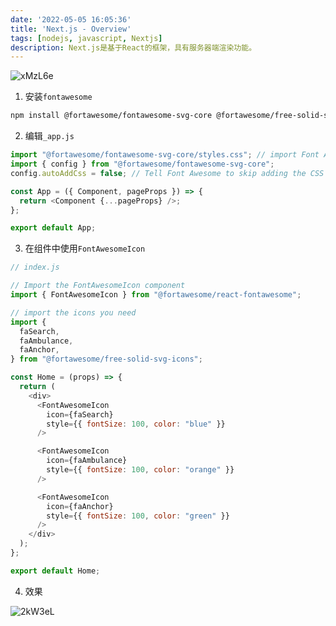 ```yaml
---
date: '2022-05-05 16:05:36'
title: 'Next.js - Overview'
tags: [nodejs, javascript, Nextjs]
description: Next.js是基于React的框架，具有服务器端渲染功能。
---
```


![xMzL6e](https://cdn.jsdelivr.net/gh/manonicu/pics@master/uPic/xMzL6e.jpg)

1. 安装`fontawesome`

```bash
npm install @fortawesome/fontawesome-svg-core @fortawesome/free-solid-svg-icons @fortawesome/react-fontawesome
```

2. 编辑`_app.js`

```js
import "@fortawesome/fontawesome-svg-core/styles.css"; // import Font Awesome CSS
import { config } from "@fortawesome/fontawesome-svg-core";
config.autoAddCss = false; // Tell Font Awesome to skip adding the CSS automatically since it's being imported above

const App = ({ Component, pageProps }) => {
  return <Component {...pageProps} />;
};

export default App;
```

3. 在组件中使用`FontAwesomeIcon`

```js
// index.js

// Import the FontAwesomeIcon component
import { FontAwesomeIcon } from "@fortawesome/react-fontawesome";

// import the icons you need
import {
  faSearch,
  faAmbulance,
  faAnchor,
} from "@fortawesome/free-solid-svg-icons";

const Home = (props) => {
  return (
    <div>
      <FontAwesomeIcon
        icon={faSearch}
        style={{ fontSize: 100, color: "blue" }}
      />

      <FontAwesomeIcon
        icon={faAmbulance}
        style={{ fontSize: 100, color: "orange" }}
      />

      <FontAwesomeIcon
        icon={faAnchor}
        style={{ fontSize: 100, color: "green" }}
      />
    </div>
  );
};

export default Home;
```

4. 效果

![2kW3eL](https://cdn.jsdelivr.net/gh/manonicu/pics@master/uPic/2kW3eL.jpg)
